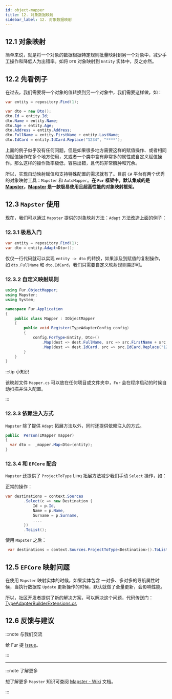 ```yaml
---
id: object-mapper
title: 12. 对象数据映射
sidebar_label: 12. 对象数据映射
---
```


## 12.1 对象映射

简单来说，就是将一个对象的数据根据特定规则批量映射到另一个对象中，减少手工操作和降低人为出错率。如将 `DTO` 对象映射到 `Entity` 实体中，反之亦然。

## 12.2 先看例子

在过去，我们需要将一个对象的值转换到另一个对象中，我们需要这样做，如：

```cs
var entity = repository.Find(1);

var dto = new Dto();
dto.Id = entity.Id;
dto.Name = entity.Name;
dto.Age = entity.Age;
dto.Address = entity.Address;
dto.FullName = entity.FirstName + entity.LastName;
dto.IdCard = entity.IdCard.Replace("1234", "****");
```

上面的例子似乎没有任何问题，但是如果很多地方需要这样的赋值操作、或者相同的赋值操作在多个地方使用，又或者一个类中含有非常多的属性或自定义赋值操作。那么这样的操作效率极低，容易出错，且代码非常臃肿和冗余。

所以，实现自动映射赋值和支持特殊配置的需求就有了。目前 `C#` 平台有两个优秀的对象映射工具：`Mapster` 和 `AutoMapper`。**在 `Fur` 框架中，默认集成的是 [Mapster](https://github.com/MapsterMapper/Mapster)，[Mapster](https://github.com/MapsterMapper/Mapster) 是一款极易使用且超高性能的对象映射框架。**

## 12.3 `Mapster` 使用

现在，我们可以通过 `Mapster` 提供的对象映射方法：`Adapt` 方法改造上面的例子：

### 12.3.1 极易入门

```cs
var entity = repository.Find(1);
var dto = entity.Adapt<Dto>();
```

仅仅一行代码就可以实现 `entity -> dto` 的转换，如果涉及到赋值的复制操作，如 `dto.FullName` 和 `dto.IdCard`，我们只需要自定义映射规则类即可。

### 12.3.2 自定义映射规则

```cs {1,7,11-13}
using Fur.ObjectMapper;
using Mapster;
using System;

namespace Fur.Application
{
    public class Mapper : IObjectMapper
    {
        public void Register(TypeAdapterConfig config)
        {
            config.ForType<Entity, Dto>()
                .Map(dest => dest.FullName, src => src.FirstName + src.LastName)
                .Map(dest => dest.IdCard, src => src.IdCard.Replace("1234", "****"));
        }
    }
}
```

:::tip 小知识

该映射文件 `Mapper.cs` 可以放在任何项目或文件夹中，`Fur` 会在程序启动的时候自动扫描并注入配置。

:::

### 12.3.3 依赖注入方式

`Mapster` 除了提供 `Adapt` 拓展方法以外，同时还提供依赖注入的方式。

```cs
public  Person(IMapper mapper)
{
  var dto =  _mapper.Map<Dto>(entity);
}
```

### 12.3.4 和 `EFCore` 配合

`Mapster` 还提供了 `ProjectToType` Linq 拓展方法减少我们手动 `Select` 操作，如：

正常的操作：

```cs
var destinations = context.Sources
        .Select(c => new Destination {
            Id = p.Id,
            Name = p.Name,
            Surname = p.Surname,
            ....
        })
        .ToList();
```

使用 `Mapster` 之后：

```cs
 var destinations = context.Sources.ProjectToType<Destination>().ToList();
```

## 12.5 `EFCore` 映射问题

在使用 `Mapster` 映射实体的时候，如果实体包含 一对多、多对多的导航属性时候，当执行数据库 `Update` 更新操作的时候，默认就做了全量更新，会影响性能。

所以，社区开发者提供了新的解决方案，可以解决这个问题，代码传送门：[TypeAdapterBuilderExtensions.cs](https://gitee.com/monksoul/Fur/blob/0d3d1dd7768727938a498977057511abc501f75f/framework/Fur.Application/Mapper/TypeAdapterBuilderExtensions.cs)

## 12.6 反馈与建议

:::note 与我们交流

给 Fur 提 [Issue](https://gitee.com/monksoul/Fur/issues/new?issue)。

:::

---

:::note 了解更多

想了解更多 `Mapster` 知识可查阅 [Mapster - Wiki](https://github.com/MapsterMapper/Mapster/wiki) 文档。

:::
